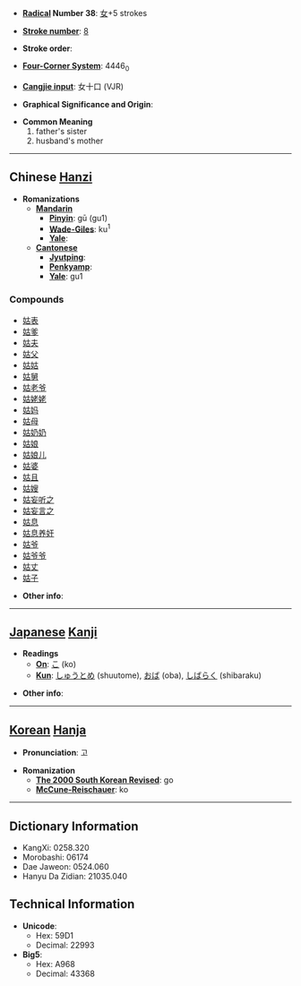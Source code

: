 * '''[[Wiktionary:Chinese radical index| Radical]] Number 38''': [[Wiktionary:Chinese radical index 女|女]]+5 strokes

* '''[[Wiktionary:Chinese total strokes index|Stroke number]]''': [[Wiktionary:Chinese total strokes index 8|8]]

* '''Stroke order''': 

* '''[[Wiktionary:Chinese four corner index|Four-Corner System]]''': 4446<sub>0</sub>

* '''[[Wiktionary:Chinese Cangjie index|Cangjie input]]''': 女十口 (VJR)

* '''Graphical Significance and Origin''': 

* '''Common Meaning'''
*#father's sister
*# husband's mother


----

== Chinese [[Hanzi]] ==

* '''Romanizations'''
** '''[[Mandarin]]'''
*** '''[[Pinyin]]''': gū (gu1)
*** '''[[Wade-Giles]]''': ku<sup>1</sup>
*** '''[[Yale]]''': 
** '''[[Cantonese]]'''
*** '''[[Jyutping]]''':
*** '''[[Penkyamp]]''': 
*** '''[[Yale]]''': gu1

===Compounds===
*[[姑表]]
*[[姑爹]]
*[[姑夫]]
*[[姑父]]
*[[姑姑]]
*[[姑舅]]
*[[姑老爷]]
*[[姑姥姥]]
*[[姑妈]]
*[[姑母]]
*[[姑奶奶]]
*[[姑娘]]
*[[姑娘儿]]
*[[姑婆]]
*[[姑且]]
*[[姑嫂]]
*[[姑妄听之]]
*[[姑妄言之]]
*[[姑息]]
*[[姑息养奸]]
*[[姑爷]]
*[[姑爷爷]]
*[[姑丈]]
*[[姑子]]

* '''Other info''': 

----

== [[Japanese]] [[Kanji]] ==

* '''Readings'''
** '''[[On]]''': [[こ]] (ko)
** '''[[Kun]]''': [[しゅうとめ]] (shuutome), [[おば]] (oba), [[しばらく]] (shibaraku)

* '''Other info''':  

----

== [[Korean]] [[Hanja]] ==

* '''Pronunciation''': 고

* '''Romanization'''
** '''[[The 2000 South Korean Revised Romanization|The 2000 South Korean Revised]]''': go
** '''[[McCune-Reischauer]]''': ko

----

== Dictionary Information ==

* KangXi: 0258.320
* Morobashi: 06174
* Dae Jaweon: 0524.060
* Hanyu Da Zidian: 21035.040

== Technical Information ==

* '''Unicode''':
** Hex: 59D1
** Decimal: 22993
* '''Big5''':
** Hex: A968
** Decimal: 43368